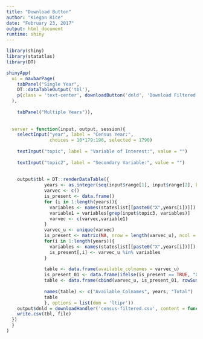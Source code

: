 ```yaml
---
title: "Download Button"
author: "Kiegan Rice"
date: "February 23, 2017"
output: html_document
runtime: shiny
---
```


```r
library(shiny)
library(statatlas)
library(DT)

shinyApp(
  ui = navbarPage(
    tabPanel("Single Year",
    DT::dataTableOutput('tbl'),
    p(class = 'text-center', downloadButton('dnld', 'Download Filtered Data'))
  ),
  
    tabPanel("Multiple Years")),
  
  
  server = function(input, output, session){
    selectInput("year", label = "Census Year:",
                choices = 10*179:196, selected = 1790)
  
    textInput("topic", label = "Variable of Interest:", value = "")
  
    textInput("topic2", label = "Secondary Variable:", value = "")
    
    
    output$tbl = DT::renderDataTable({
              years <- as.integer(seq(input$range[1], input$range[2], by = 10))
              varvec <- c()
              is_present <- data.frame()
              for (i in 1:length(years)){
                variables <- names(stateslist[[paste0("X",years[i])]])
                variable1 = variables[grep(input$topic3, variables)]
                varvec <- c(varvec,variable1)
              }
              varvec_u <- unique(varvec)
              is_present <- matrix(NA, nrow = length(varvec_u), ncol = length(years))
              for(i in 1:length(years)){
                variables <- names(stateslist[[paste0("X",years[i])]])
                is_present[,i] <- varvec_u %in% variables
              }
              
              table <- data.frame(available_colnames = varvec_u)
              is_present_01 <- data.frame(ifelse(is_present == TRUE, "X", ""))
              table <- data.frame(cbind(varvec_u, is_present_01, rowSums(is_present)))
              
              names(table) <- c("Available_Colnames", years, "Total")
              table 
              }, options = list(dom = 'ltipr'))
    output$dnld = downloadHandler('census-filtered.csv', content = function(file) {
    write.csv(tbl, file)
  })
  }
)

```